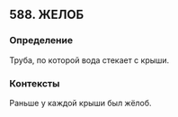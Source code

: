## 588. ЖЕЛОБ
### Определение
Труба, по которой вода стекает с крыши.

### Контексты
Раньше у каждой крыши был жёлоб.

